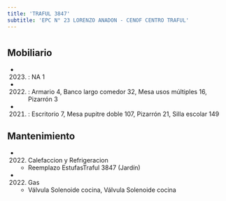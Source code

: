 ```yaml
---
title: 'TRAFUL 3847'
subtitle: 'EPC N° 23 LORENZO ANADON - CENOF CENTRO TRAFUL'
---
```


#


## Mobiliario

*  (2023) : NA 1 

*  (2022) : Armario 4, Banco largo comedor 32, Mesa usos múltiples 16, Pizarrón 3 

*  (2021) : Escritorio 7, Mesa pupitre doble 107, Pizarrón 21, Silla escolar 149 





## Mantenimiento

*  (2022) Calefaccion y Refrigeracion 
    + Reemplazo EstufasTraful 3847 (Jardín)

*  (2022) Gas 
    + Válvula Solenoide cocina, Válvula Solenoide cocina



